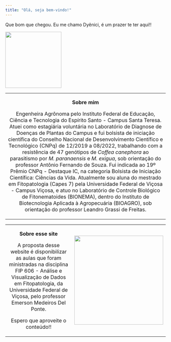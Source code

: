 ```yaml
---
title: "Olá, seja bem-vindo!"
---
```


Que bom que chegou. Eu me chamo Dyênici, é um prazer te ter aqui!!

![](images/20230115_134331.jpg){fig-align="center" width="176"}

+:-----------------------------------------------------------------------------------------------------------------------------------------------------------------------------------------------------------------------------------------------------------------------------------------------------------------------------------------------------------------------------------------------------------------------------------------------------------------------------------------------------------------------------------------------------------------------------------------------------------------------------------------------------------------------------------------------------------------------------------------------------------------------------------------------------------------------------------------------------------------------------------------------------------------------------------------------------------------------------:+
| **Sobre mim**                                                                                                                                                                                                                                                                                                                                                                                                                                                                                                                                                                                                                                                                                                                                                                                                                                                                                                                                                                 |
|                                                                                                                                                                                                                                                                                                                                                                                                                                                                                                                                                                                                                                                                                                                                                                                                                                                                                                                                                                               |
| Engenheira Agrônoma pelo Instituto Federal de Educação, Ciência e Tecnologia do Espírito Santo - Campus Santa Teresa. Atuei como estagiária voluntária no Laboratório de Diagnose de Doenças de Plantas do Campus e fui bolsista de iniciação científica do Conselho Nacional de Desenvolvimento Científico e Tecnológico (CNPq) de 12/2019 a 08/2022, trabalhando com a resistência de 47 genótipos de *Coffea canephora* ao parasitismo por *M. paranaensis* e *M. exigua*, sob orientação do professor Antônio Fernando de Souza. Fui indicada ao 19º Prêmio CNPq - Destaque IC, na categoria Bolsista de Iniciação Científica: Ciências da Vida. Atualmente sou aluna do mestrado em Fitopatologia (Capes 7) pela Universidade Federal de Viçosa - Campus Viçosa, e atuo no Laboratório de Controle Biológico de Fitonematoides (BIONEMA), dentro do Instituto de Biotecnologia Aplicada à Agropecuária (BIOAGRO), sob orientação do professor Leandro Grassi de Freitas. |
+-------------------------------------------------------------------------------------------------------------------------------------------------------------------------------------------------------------------------------------------------------------------------------------------------------------------------------------------------------------------------------------------------------------------------------------------------------------------------------------------------------------------------------------------------------------------------------------------------------------------------------------------------------------------------------------------------------------------------------------------------------------------------------------------------------------------------------------------------------------------------------------------------------------------------------------------------------------------------------+

+:--------------------------------------------------------------------------------------------------------------------------------------------------------------------------------------------------------------------------------:+-----------------------------------------------------------------------+
| **Sobre esse site**                                                                                                                                                                                                              | ![](images/logo-removebg-preview.png){fig-align="center" width="279"} |
|                                                                                                                                                                                                                                  |                                                                       |
| A proposta desse website é disponibilizar as aulas que foram ministradas na disciplina FIP 606 - Análise e Visualização de Dados em Fitopatologia, da Universidade Federal de Viçosa, pelo professor Emerson Medeiros Del Ponte. |                                                                       |
|                                                                                                                                                                                                                                  |                                                                       |
| Espero que aproveite o conteúdo!!                                                                                                                                                                                                |                                                                       |
+----------------------------------------------------------------------------------------------------------------------------------------------------------------------------------------------------------------------------------+-----------------------------------------------------------------------+
